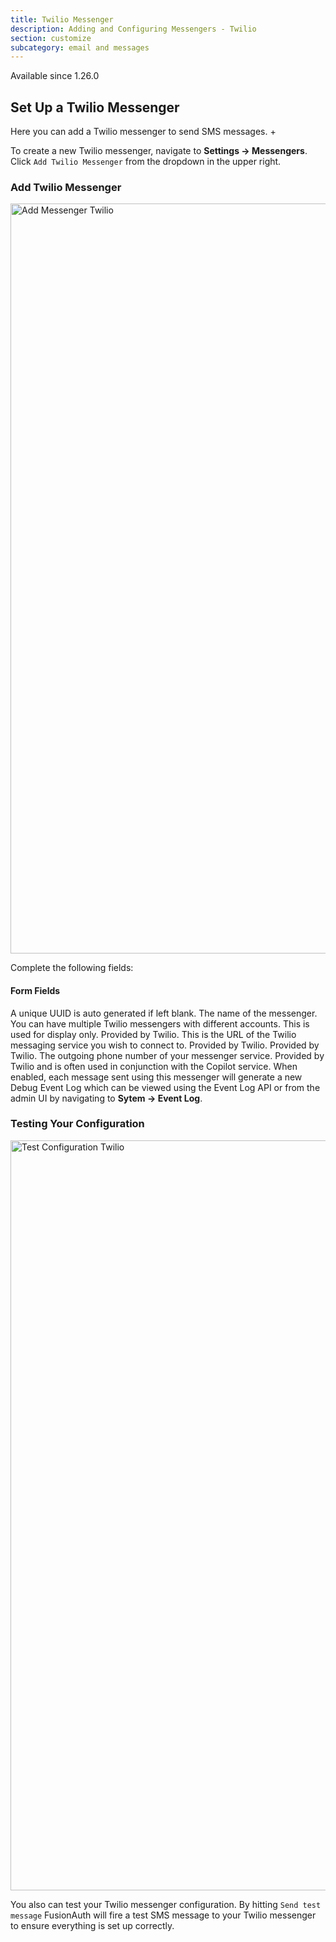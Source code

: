 ```yaml
---
title: Twilio Messenger
description: Adding and Configuring Messengers - Twilio
section: customize
subcategory: email and messages
---
```


<Aside type="version">
Available since 1.26.0
</Aside>

## Set Up a Twilio Messenger

Here you can add a Twilio messenger to send SMS messages. +

To create a new Twilio messenger, navigate to <strong>Settings -> Messengers</strong>. Click `Add Twilio Messenger` from the dropdown in the upper right.

### Add Twilio Messenger

<img src="/img/docs/customize/email-and-messages/add-messenger-twilio.png" alt="Add Messenger Twilio"  width="1200" />

Complete the following fields:

#### Form Fields

<APIBlock>
  <APIField name="Id" optional>
    A unique UUID is auto generated if left blank.
  </APIField>
  <APIField name="Name" required>
    The name of the messenger. You can have multiple Twilio messengers with different accounts. This is used for display only.
  </APIField>
  <APIField name="URL" required>
    Provided by Twilio. This is the URL of the Twilio messaging service you wish to connect to.
  </APIField>
  <APIField name="Account SID" required>
    Provided by Twilio.
  </APIField>
  <APIField name="Auth token" required>
    Provided by Twilio.
  </APIField>
  <APIField name="From phone number" optional>
    The outgoing phone number of your messenger service.
  </APIField>
  <APIField name="Messaging service Id" optional>
    Provided by Twilio and is often used in conjunction with the Copilot service.
  </APIField>
  <APIField name="Debug enabled" optional>
    When enabled, each message sent using this messenger will generate a new Debug Event Log which can be viewed using the Event Log API or from the admin UI by navigating to <strong>Sytem -> Event Log</strong>.
  </APIField>
</APIBlock>

### Testing Your Configuration

<img src="/img/docs/customize/email-and-messages/configuration-test-twilio.png" alt="Test Configuration Twilio"  role="top-cropped bottom-cropped"  width="1200" />

You also can test your Twilio messenger configuration. By hitting `Send test message` FusionAuth will fire a test SMS message to your Twilio messenger to ensure everything is set up correctly.
